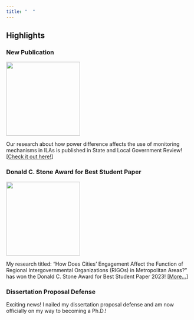 ```yaml
---
title: "  "
---
```


## Highlights

### <i class="bi bi-megaphone"></i> New Publication

![](Image/slgb_56_1.largecover.png){fig-align="center" width="200"}

Our research about how power difference affects the use of monitoring mechanisms in ILAs is published in State and Local Government Review! \[[Check it out here!](https://doi.org/10.1177/0160323X231208958)\]

### <i class="bi bi-megaphone"></i> Donald C. Stone Award for Best Student Paper

![](Image/788AFB6E-152E-44B4-932D-140DDE45E05B_1_105_c.jpeg){fig-align="center" width="200"}

My research titled: “How Does Cities’ Engagement Affect the Function of Regional Intergovernmental Organizations (RIGOs) in Metropolitan Areas?” has won the Donald C. Stone Award for Best Student Paper 2023! \[[More...](https://siam-aspa.net/2023/04/26/annual-siam-awards-at-aspa-2023/)\]

### <i class="bi bi-megaphone"></i> Dissertation Proposal Defense

Exciting news! I nailed my dissertation proposal defense and am now officially on my way to becoming a Ph.D.!
